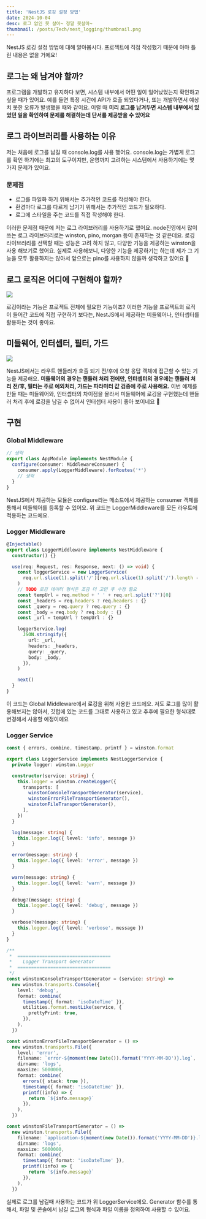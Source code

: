 ```yaml
---
title: 'NestJS 로깅 설정 방법'
date: 2024-10-04
desc: 로그 없인 못 살아~ 정말 못살아~
thumbnail: /posts/Tech/nest_logging/thumbnail.png
---
```


<Callout type="info">
  NestJS 로깅 설정 방법에 대해 알아봅시다.
  프로젝트에 직접 작성했기 때문에 아마 틀린 내용은 없을 거에요!
</Callout>

## 로그는 왜 남겨야 할까?
프로그램을 개발하고 유지하다 보면, 시스템 내부에서 어떤 일이 일어났었는지 확인하고 싶을 때가 있어요.
예를 들면 특정 시간에 API가 호출 되었다거나, 또는 개발하면서 예상치 못한 오류가 발생했을 때와 같이요.
이럴 때 **미리 로그를 남겨두면 시스템 내부에서 있었던 일을 확인하여 문제를 해결하는데 단서를 제공받을 수 있어요**

## 로그 라이브러리를 사용하는 이유
저는 처음에 로그를 남길 때 console.log를 사용 했어요.
console.log는 가볍게 로그를 확인 하기에는 최고의 도구이지만, 운영까지 고려하는 시스템에서 사용하기에는 몇 가지 문제가 있어요.

### 문제점
- 로그를 파일화 하기 위해서는 추가적인 코드를 작성해야 한다.
- 환경마다 로그를 다르게 남기기 위해서는 추가적인 코드가 필요하다.
- 로그에 스타일을 주는 코드를 직접 작성해야 한다.

이러한 문제점 때문에 저는 로그 라이브러리를 사용하기로 했어요.
node진영에서 많이 쓰는 로그 라이브러리로는 winston, pino, morgan 등이 존재하는 것 같은데요.
로깅 라이브러리를 선택할 때는 성능은 고려 하지 않고, 다양한 기능을 제공하는 winston을 사용 해보기로 했어요.
실제로 사용해보니, 다양한 기능을 제공하기는 하는데 제가 그 기능을 모두 활용하지는 않아서 앞으로는 pino를 사용하지 않을까 생각하고 있어요 🤣

## 로그 로직은 어디에 구현해야 할까?

<div style={{ display: 'flex', justifyContent: 'center' }}>
  <img src="https://github.com/user-attachments/assets/8f581ef6-3642-476c-bc45-e655c4b0e026" />
</div>

로깅이라는 기능은 프로젝트 전체에 필요한 기능이죠?
이러한 기능을 프로젝트의 로직이 들어간 코드에 직접 구현하기 보다는, NestJS에서 제공하는 미들웨어나, 인터셉터를 활용하는 것이 좋아요.

## 미들웨어, 인터셉터, 필터, 가드

<div style={{ display: 'flex', justifyContent: 'center' }}>
  <img src="https://img1.daumcdn.net/thumb/R1280x0/?scode=mtistory2&fname=https%3A%2F%2Fblog.kakaocdn.net%2Fdn%2FpxetH%2FbtrLzFcz7Ra%2Fopld6Rx6gLtjnNA4ohHDhK%2Fimg.jpg" />
</div>

NestJS에서는 라우트 핸들러가 호출 되기 전/후에 요청 응답 객체에 접근할 수 있는 기능을 제공해요.
**미들웨어의 경우는 핸들러 처리 전에만, 인터셉터의 경우에는 핸들러 처리 전/후, 필터는 주로 예외처리, 가드는 파라미터 값 검증에 주로 사용해요.**
이번 예제를 만들 때는 미들웨어와, 인터셉터의 차이점을 몰라서 미들웨어에 로깅을 구현했는데 핸들러 처리 후에 로깅을 남길 수 없어서 인터셉터 사용이 좋아 보이네요 🤣

## 구현

### Global Middleware
```ts
// 생략
export class AppModule implements NestModule {
  configure(consumer: MiddlewareConsumer) {
    consumer.apply(LoggerMiddleware).forRoutes('*')
    // 생략
  }
}
```
NestJS에서 제공하는 모듈은 configure라는 메소드에서 제공하는 consumer 객체를 통해서 미들웨어를 등록할 수 있어요.
위 코드는 LoggerMiddleware를 모든 라우트에 적용하는 코드에요.

### Logger Middleware
```ts
@Injectable()
export class LoggerMiddleware implements NestMiddleware {
  constructor() {}

  use(req: Request, res: Response, next: () => void) {
    const loggerService = new LoggerService(
      req.url.slice(1).split('/')[req.url.slice(1).split('/').length - 1],
    )
    // TODO 로깅 데이터 형식은 조금 더 고민 후 수정 필요
    const tempUrl = req.method + ' ' + req.url.split('?')[0]
    const _headers = req.headers ? req.headers : {}
    const _query = req.query ? req.query : {}
    const _body = req.body ? req.body : {}
    const _url = tempUrl ? tempUrl : {}

    loggerService.log(
      JSON.stringify({
        url: _url,
        headers: _headers,
        query: _query,
        body: _body,
      }),
    )

    next()
  }
}
```

이 코드는 Global Middleware에서 로깅을 위해 사용한 코드에요.
저도 로그를 많이 활용해보지는 않아서, 깃헙에 있는 코드를 그대로 사용하고 있고 추후에 필요한 형식대로 변경해서 사용할 예정이에요

### Logger Service

```ts
const { errors, combine, timestamp, printf } = winston.format

export class LoggerService implements NestLoggerService {
  private logger: winston.Logger

  constructor(service: string) {
    this.logger = winston.createLogger({
      transports: [
        winstonConsoleTransportGenerator(service),
        winstonErrorFileTransportGenerator(),
        winstonFileTransportGenerator(),
      ],
    })
  }

  log(message: string) {
    this.logger.log({ level: 'info', message })
  }

  error(message: string) {
    this.logger.log({ level: 'error', message })
  }

  warn(message: string) {
    this.logger.log({ level: 'warn', message })
  }

  debug?(message: string) {
    this.logger.log({ level: 'debug', message })
  }

  verbose?(message: string) {
    this.logger.log({ level: 'verbose', message })
  }
}

/**
 *  ==================================
 *    Logger Transport Generator
 *  ==================================
 */
const winstonConsoleTransportGenerator = (service: string) =>
  new winston.transports.Console({
    level: 'debug',
    format: combine(
      timestamp({ format: 'isoDateTime' }),
      utilities.format.nestLike(service, {
        prettyPrint: true,
      }),
    ),
  })

const winstonErrorFileTransportGenerator = () =>
  new winston.transports.File({
    level: 'error',
    filename: `error-${moment(new Date()).format('YYYY-MM-DD')}.log`,
    dirname: 'logs',
    maxsize: 5000000,
    format: combine(
      errors({ stack: true }),
      timestamp({ format: 'isoDateTime' }),
      printf((info) => {
        return `${info.message}`
      }),
    ),
  })

const winstonFileTransportGenerator = () =>
  new winston.transports.File({
    filename: `application-${moment(new Date()).format('YYYY-MM-DD')}.log`,
    dirname: 'logs',
    maxsize: 5000000,
    format: combine(
      timestamp({ format: 'isoDateTime' }),
      printf((info) => {
        return `${info.message}`
      }),
    ),
  })

```

실제로 로그를 남길때 사용하는 코드가 위 LoggerService에요.
Generator 함수를 통해서, 파일 및 콘솔에서 남길 로그의 형식과 파일 이름을 정의하여 사용할 수 있어요.

